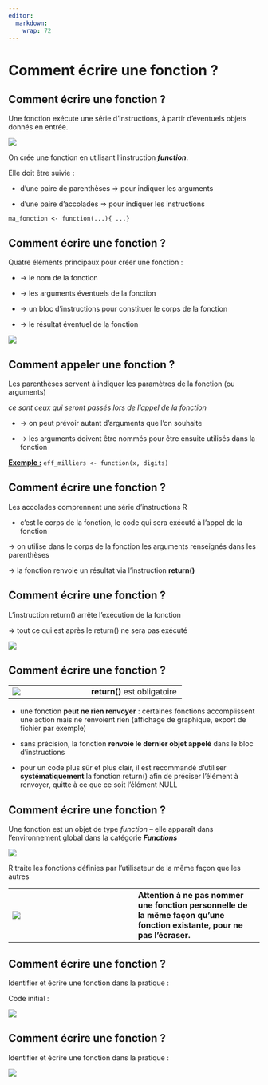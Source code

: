 ```yaml
---
editor: 
  markdown: 
    wrap: 72
---
```


# Comment écrire une fonction ? {.backgroundTitre .unnumbered}

## Comment écrire une fonction ?

Une fonction exécute une série d’instructions, à partir d’éventuels
objets donnés en entrée.

![](img/clipboard-function1.png){fig-align="center"}

On crée une fonction en utilisant l’instruction ***function***.

Elle doit être suivie :

-   d’une paire de parenthèses ⇒ pour indiquer les arguments

-   d’une paire d’accolades ⇒ pour indiquer les instructions

`ma_fonction <- function(...){ ...}`

## Comment écrire une fonction ?

Quatre éléments principaux pour créer une fonction :

-   → le nom de la fonction

-   → les arguments éventuels de la fonction

-   → un bloc d’instructions pour constituer le corps de la fonction

-   → le résultat éventuel de la fonction

![](img/clipboard-function2.png){fig-align="center"}

## Comment appeler une fonction ?

Les parenthèses servent à indiquer les paramètres de la fonction (ou
arguments)

*ce sont ceux qui seront passés lors de l’appel de la fonction*

-   → on peut prévoir autant d’arguments que l’on souhaite

-   → les arguments doivent être nommés pour être ensuite utilisés dans
    la fonction

[**Exemple :**]{.underline} `eff_milliers <- function(x, digits)`

## Comment écrire une fonction ?

Les accolades comprennent une série d’instructions R

-   c’est le corps de la fonction, le code qui sera exécuté à l’appel de
    la fonction

→ on utilise dans le corps de la fonction les arguments renseignés dans
les parenthèses

→ la fonction renvoie un résultat via l’instruction **return()**

## Comment écrire une fonction ?

L’instruction return() arrête l’exécution de la fonction

⇒ tout ce qui est après le return() ne sera pas exécuté

![](img/clipboard-ecrire5.png)

## Comment écrire une fonction ?

|                                |                                      |
|--------------------------------|--------------------------------------|
| ![](img/clipboard-ecrire6.png) | [**return()** est obligatoire]{.red} |

-   une fonction **peut ne rien renvoyer** : certaines fonctions
    accomplissent une action mais ne renvoient rien (affichage de
    graphique, export de fichier par exemple)

-   sans précision, la fonction **renvoie le dernier objet appelé** dans
    le bloc d’instructions

-   pour un code plus sûr et plus clair, il est recommandé d'utiliser
    **systématiquement** la fonction return() afin de préciser l'élément
    à renvoyer, quitte à ce que ce soit l’élément NULL

## Comment écrire une fonction ?

Une fonction est un objet de type *function* – elle apparaît dans
l’environnement global dans la catégorie ***Functions***

![](img/clipboard-ecrire7.png){fig-align="center"}

R traite les fonctions définies par l’utilisateur de la même façon que
les autres

|  |  |
|----|----|
| ![](img/clipboard-Attention.png) | [**Attention à ne pas nommer une fonction personnelle de la même façon qu’une fonction existante, pour ne pas l’écraser.**]{.red} |

## Comment écrire une fonction ?

Identifier et écrire une fonction dans la pratique :

Code initial :

![](img/clipboard-ecrire8.png)

## Comment écrire une fonction ?

Identifier et écrire une fonction dans la pratique :

![](img/clipboard-ecrire9.png)
